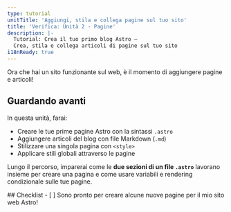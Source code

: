 ```yaml
---
type: tutorial
unitTitle: 'Aggiungi, stila e collega pagine sul tuo sito'
title: 'Verifica: Unità 2 - Pagine'
description: |-
  Tutorial: Crea il tuo primo blog Astro —
  Crea, stila e collega articoli di pagine sul tuo sito
i18nReady: true
---
```



Ora che hai un sito funzionante sul web, è il momento di aggiungere pagine e articoli!

## Guardando avanti

In questa unità, farai:
- Creare le tue prime pagine Astro con la sintassi `.astro`
- Aggiungere articoli del blog con file Markdown (`.md`)
- Stilizzare una singola pagina con `<style>`
- Applicare stili globali attraverso le pagine

 Lungo il percorso, imparerai come le **due sezioni di un file `.astro`**  lavorano insieme per creare una pagina e come usare variabili e rendering condizionale sulle tue pagine.

<Box icon="check-list">
## Checklist

<Checklist>
- [ ] Sono pronto per creare alcune nuove pagine per il mio sito web Astro!
</Checklist>
</Box>
